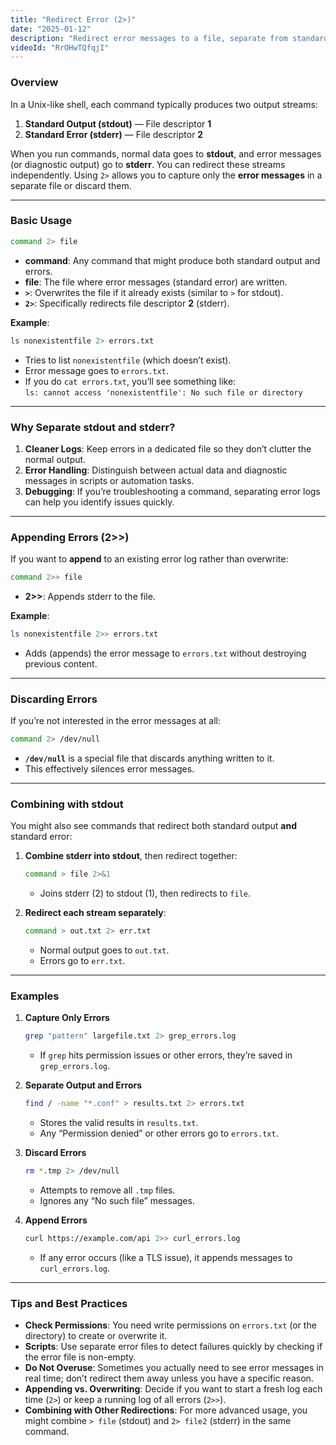 ```yaml
---
title: "Redirect Error (2>)"
date: "2025-01-12"
description: "Redirect error messages to a file, separate from standard output."
videoId: "RrOHwTQfqjI"
---
```


### Overview

In a Unix-like shell, each command typically produces two output streams:

1. **Standard Output (stdout)** — File descriptor **1**  
2. **Standard Error (stderr)** — File descriptor **2**  

When you run commands, normal data goes to **stdout**, and error messages (or diagnostic output) go to **stderr**. You can redirect these streams independently. Using `2>` allows you to capture only the **error messages** in a separate file or discard them.

---

### Basic Usage

```bash
command 2> file
```
- **command**: Any command that might produce both standard output and errors.  
- **file**: The file where error messages (standard error) are written.  
- **`>`**: Overwrites the file if it already exists (similar to `>` for stdout).  
- **`2>`**: Specifically redirects file descriptor **2** (stderr).

**Example**:
```bash
ls nonexistentfile 2> errors.txt
```
- Tries to list `nonexistentfile` (which doesn’t exist).
- Error message goes to `errors.txt`.
- If you do `cat errors.txt`, you’ll see something like:  
  `ls: cannot access 'nonexistentfile': No such file or directory`

---

### Why Separate stdout and stderr?

1. **Cleaner Logs**: Keep errors in a dedicated file so they don’t clutter the normal output.  
2. **Error Handling**: Distinguish between actual data and diagnostic messages in scripts or automation tasks.  
3. **Debugging**: If you’re troubleshooting a command, separating error logs can help you identify issues quickly.

---

### Appending Errors (2>>)

If you want to **append** to an existing error log rather than overwrite:

```bash
command 2>> file
```
- **2>>**: Appends stderr to the file.

**Example**:
```bash
ls nonexistentfile 2>> errors.txt
```
- Adds (appends) the error message to `errors.txt` without destroying previous content.

---

### Discarding Errors

If you’re not interested in the error messages at all:

```bash
command 2> /dev/null
```
- **`/dev/null`** is a special file that discards anything written to it.  
- This effectively silences error messages.

---

### Combining with stdout

You might also see commands that redirect both standard output **and** standard error:

1. **Combine stderr into stdout**, then redirect together:
   ```bash
   command > file 2>&1
   ```
   - Joins stderr (2) to stdout (1), then redirects to `file`.

2. **Redirect each stream separately**:
   ```bash
   command > out.txt 2> err.txt
   ```
   - Normal output goes to `out.txt`.
   - Errors go to `err.txt`.

---

### Examples

1. **Capture Only Errors**  
   ```bash
   grep "pattern" largefile.txt 2> grep_errors.log
   ```
   - If `grep` hits permission issues or other errors, they’re saved in `grep_errors.log`.

2. **Separate Output and Errors**  
   ```bash
   find / -name "*.conf" > results.txt 2> errors.txt
   ```
   - Stores the valid results in `results.txt`.
   - Any “Permission denied” or other errors go to `errors.txt`.

3. **Discard Errors**  
   ```bash
   rm *.tmp 2> /dev/null
   ```
   - Attempts to remove all `.tmp` files.
   - Ignores any “No such file” messages.

4. **Append Errors**  
   ```bash
   curl https://example.com/api 2>> curl_errors.log
   ```
   - If any error occurs (like a TLS issue), it appends messages to `curl_errors.log`.

---

### Tips and Best Practices

- **Check Permissions**: You need write permissions on `errors.txt` (or the directory) to create or overwrite it.  
- **Scripts**: Use separate error files to detect failures quickly by checking if the error file is non-empty.  
- **Do Not Overuse**: Sometimes you actually need to see error messages in real time; don’t redirect them away unless you have a specific reason.  
- **Appending vs. Overwriting**: Decide if you want to start a fresh log each time (`2>`) or keep a running log of all errors (`2>>`).  
- **Combining with Other Redirections**: For more advanced usage, you might combine `> file` (stdout) and `2> file2` (stderr) in the same command.